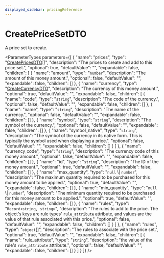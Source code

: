 ```yaml
---
displayed_sidebar: pricingReference
---
```



# CreatePriceSetDTO

A price set to create.

<ParameterTypes parameters={[
  {
    "name": "prices",
    "type": "[CreatePricesDTO](pricing.CreatePricesDTO.mdx)[]",
    "description": "The prices to create and add to this price set.",
    "optional": true,
    "defaultValue": "",
    "expandable": false,
    "children": [
      {
        "name": "amount",
        "type": "`number`",
        "description": "The amount of this money amount.",
        "optional": false,
        "defaultValue": "",
        "expandable": false,
        "children": []
      },
      {
        "name": "currency",
        "type": "[CreateCurrencyDTO](pricing.CreateCurrencyDTO.mdx)",
        "description": "The currency of this money amount.",
        "optional": true,
        "defaultValue": "",
        "expandable": false,
        "children": [
          {
            "name": "code",
            "type": "`string`",
            "description": "The code of the currency.",
            "optional": false,
            "defaultValue": "",
            "expandable": false,
            "children": []
          },
          {
            "name": "name",
            "type": "`string`",
            "description": "The name of the currency.",
            "optional": false,
            "defaultValue": "",
            "expandable": false,
            "children": []
          },
          {
            "name": "symbol",
            "type": "`string`",
            "description": "The symbol of the currency.",
            "optional": false,
            "defaultValue": "",
            "expandable": false,
            "children": []
          },
          {
            "name": "symbol_native",
            "type": "`string`",
            "description": "The symbol of the currency in its native form. This is typically the symbol used when displaying a price.",
            "optional": false,
            "defaultValue": "",
            "expandable": false,
            "children": []
          }
        ]
      },
      {
        "name": "currency_code",
        "type": "`string`",
        "description": "The currency code of this money amount.",
        "optional": false,
        "defaultValue": "",
        "expandable": false,
        "children": []
      },
      {
        "name": "id",
        "type": "`string`",
        "description": "The ID of the money amount.",
        "optional": true,
        "defaultValue": "",
        "expandable": false,
        "children": []
      },
      {
        "name": "max_quantity",
        "type": "`null` \\| `number`",
        "description": "The maximum quantity required to be purchased for this money amount to be applied.",
        "optional": true,
        "defaultValue": "",
        "expandable": false,
        "children": []
      },
      {
        "name": "min_quantity",
        "type": "`null` \\| `number`",
        "description": "The minimum quantity required to be purchased for this money amount to be applied.",
        "optional": true,
        "defaultValue": "",
        "expandable": false,
        "children": []
      },
      {
        "name": "rules",
        "type": "`Record<string, string>`",
        "description": "The rules to add to the price. The object's keys are rule types' `rule_attribute` attribute, and values are the value of that rule associated with this price.",
        "optional": false,
        "defaultValue": "",
        "expandable": false,
        "children": []
      }
    ]
  },
  {
    "name": "rules",
    "type": "`object`[]",
    "description": "The rules to associate with the price set.",
    "optional": true,
    "defaultValue": "",
    "expandable": false,
    "children": [
      {
        "name": "rule_attribute",
        "type": "`string`",
        "description": "the value of the rule's `rule_attribute` attribute.",
        "optional": false,
        "defaultValue": "",
        "expandable": false,
        "children": []
      }
    ]
  }
]} />
